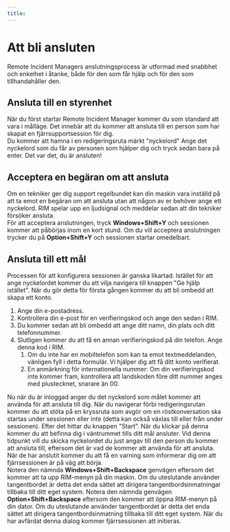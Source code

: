 ```yaml
---
title: 
---
```



# Att bli ansluten
Remote Incident Managers anslutningsprocess är utformad med snabbhet och enkelhet i åtanke, både för den som får hjälp och för den som tillhandahåller den.
## Ansluta till en styrenhet
När du först startar Remote Incident Manager kommer du som standard att vara i målläge. Det innebär att du kommer att ansluta till en person som har skapat en fjärrsupportsession för dig.  
Du kommer att hamna i en redigeringsruta märkt "nyckelord" Ange det nyckelord som du får av personen som hjälper dig och tryck sedan bara på enter. Det var det, du är ansluten!
## Acceptera en begäran om att ansluta
Om en tekniker ger dig support regelbundet kan din maskin vara inställd på att ta emot en begäran om att ansluta utan att någon av er behöver ange ett nyckelord. RIM spelar upp en ljudsignal och meddelar sedan att din tekniker försöker ansluta.  
<Windows>För att acceptera anslutningen, tryck **Windows+Shift+Y** och sessionen kommer att påbörjas inom en kort stund.</Windows>
<MacOS>Om du vill acceptera anslutningen trycker du på **Option+Shift+Y** och sessionen startar omedelbart.</MacOS>
## Ansluta till ett mål
Processen för att konfigurera sessionen är ganska likartad. Istället för att ange nyckelordet kommer du att vilja navigera till knappen "Ge hjälp istället". När du gör detta för första gången kommer du att bli ombedd att skapa ett konto.
1. Ange din e-postadress.
1. Kontrollera din e-post för en verifieringskod och ange den sedan i RIM.
1. Du kommer sedan att bli ombedd att ange ditt namn, din plats och ditt telefonnummer.
1. Slutligen kommer du att få en annan verifieringskod på din telefon. Ange denna kod i RIM.
    1. Om du inte har en mobiltelefon som kan ta emot textmeddelanden, vänligen fyll i detta formulär. Vi hjälper dig att få ditt konto verifierat.
    1. En anmärkning för internationella nummer: Om din verifieringskod inte kommer fram, kontrollera att landskoden före ditt nummer anges med plustecknet, snarare än 00.

Nu när du är inloggad anger du det nyckelord som målet kommer att använda för att ansluta till dig. När du navigerar förbi redigeringsrutan kommer du att stöta på en kryssruta som avgör om en röstkonversation ska startas under sessionen eller inte (detta kan också växlas till eller från under sessionen). Efter det hittar du knappen "Start". När du klickar på denna kommer du att befinna dig i väntrummet tills ditt mål ansluter. Vid denna tidpunkt vill du skicka nyckelordet du just angav till den person du kommer att ansluta till, eftersom det är vad de kommer att använda för att ansluta. När de har anslutit kommer du att få en varning som informerar dig om att fjärrsessionen är på väg att börja.  
<Windows>Notera den nämnda **Windows+Shift+Backspace** genvägen eftersom det kommer att ta upp RIM-menyn på din maskin. Om du uteslutande använder tangentbordet är detta det enda sättet att dirigera tangentbordsinmatningar tillbaka till ditt eget system.</Windows>
<MacOS>Notera den nämnda genvägen **Option+Shift+Backspace** eftersom den kommer att öppna RIM-menyn på din dator. Om du uteslutande använder tangentbordet är detta det enda sättet att dirigera tangentbordsinmatning tillbaka till ditt eget system.</MacOS>
När du har avfärdat denna dialog kommer fjärrsessionen att initieras.
